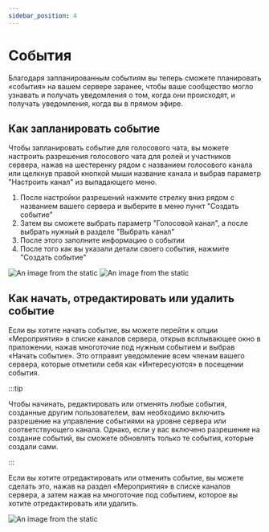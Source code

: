 ```yaml
---
sidebar_position: 4
---
```


# События

Благодаря запланированным событиям вы теперь сможете планировать «события» на вашем сервере заранее, чтобы ваше сообщество могло узнавать и получать уведомления о том, когда они происходят, и получать уведомления, когда вы в прямом эфире.

## Как запланировать событие

Чтобы запланировать событие для голосового чата, вы можете настроить разрешения голосового чата для ролей и участников сервера, нажав на шестеренку рядом с названием голосового канала или щелкнув правой кнопкой мыши название канала и выбрав параметр "Настроить канал" из выпадающего меню.

1. После настройки разрешений нажмите стрелку вниз рядом с названием вашего сервера и выберите в меню пункт "Создать событие"
2. Затем вы сможете выбрать параметр "Голосовой канал", а после выбрать нужный в разделе "Выбрать канал"
3. После этого заполните информацию о событии
4. После того как вы указали детали своего события, нажмите "Создать событие"

![An image from the static](/img/event1.jpg)
![An image from the static](/img/event2.jpg)

## Как начать, отредактировать или удалить событие

Если вы хотите начать событие, вы можете перейти к опции «Мероприятия» в списке каналов сервера, открыв всплывающее окно в приложении,
нажав многоточие под нужным событием и выбрав «Начать событие». Это отправит уведомление всем членам вашего сервера,
которые отметили себя как «Интересуются» в посещении события.

:::tip

Чтобы начинать, редактировать или отменять любые события, созданные другим пользователем,
вам необходимо включить разрешение на управление событиями на уровне сервера или соответствующего канала.
Однако, если у вас включено разрешение на создание событий, вы сможете обновлять только те события, которые создали сами.

:::

Если вы хотите отредактировать или отменить событие, вы можете сделать это, нажав на раздел «Мероприятия» в списке каналов сервера,
а затем нажав на многоточие под событием, которое вы хотите отредактировать или удалить.

![An image from the static](/img/event3.jpg)